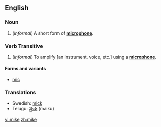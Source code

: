 {{see|Mike}}
==English==
===Noun===
{{en-noun-reg}}

#(''informal'') A short form of '''[[microphone]]'''.

===Verb Transitive===


#(''informal'') To amplify [an instrument, voice, etc.] using a '''[[microphone]]'''.
====Forms and variants====
*[[mic]]

===Translations===
*Swedish: [[mick]] {{c}}
*Telugu: [[మైకు]] (maiku)

[[vi:mike]]
[[zh:mike]]